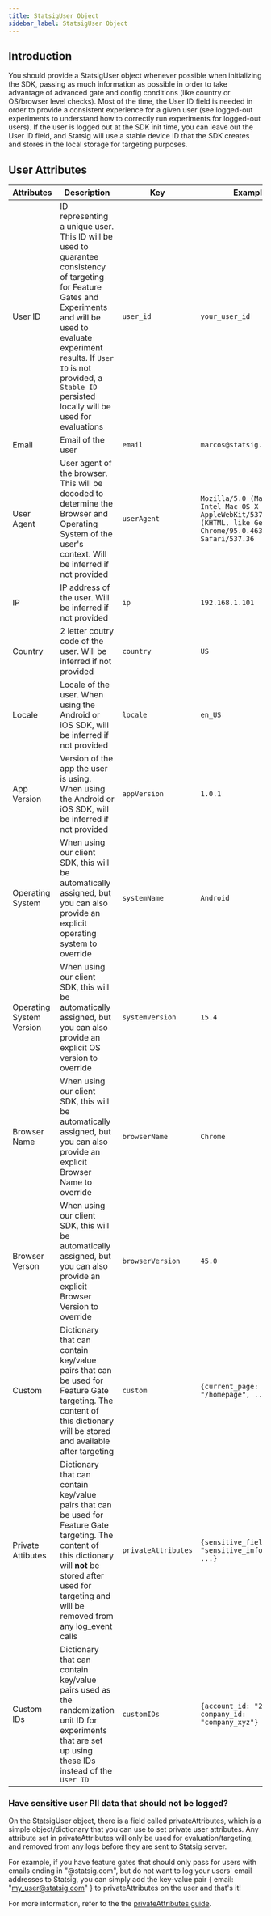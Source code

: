 ```yaml
---
title: StatsigUser Object
sidebar_label: StatsigUser Object
---
```


## Introduction

You should provide a StatsigUser object whenever possible when initializing the SDK, passing as much information as possible in order to take advantage of advanced gate and config conditions (like country or OS/browser level checks). Most of the time, the User ID field is needed in order to provide a consistent experience for a given user (see logged-out experiments to understand how to correctly run experiments for logged-out users). If the user is logged out at the SDK init time, you can leave out the User ID field, and Statsig will use a stable device ID that the SDK creates and stores in the local storage for targeting purposes.

## User Attributes

| Attributes | Description | Key | Example |
| ---------- | ----------- | --- | ------- |
| User ID | ID representing a unique user. This ID will be used to guarantee consistency of targeting for Feature Gates and Experiments and will be used to evaluate experiment results. If `User ID` is not provided, a `Stable ID` persisted locally will be used for evaluations | `user_id` | `your_user_id` |
| Email | Email of the user | `email` | `marcos@statsig.com` |
| User Agent | User agent of the browser. This will be decoded to determine the Browser and Operating System of the user's context. Will be inferred if not provided | `userAgent` | `Mozilla/5.0 (Macintosh; Intel Mac OS X 10_15_7) AppleWebKit/537.36 (KHTML, like Gecko) Chrome/95.0.4638.40 Safari/537.36` |
| IP | IP address of the user. Will be inferred if not provided  | `ip` | `192.168.1.101` |
| Country | 2 letter coutry code of the user. Will be inferred if not provided | `country` | `US` |
| Locale | Locale of the user. When using the Android or iOS SDK, will be inferred if not provided | `locale` | `en_US` |
| App Version | Version of the app the user is using. When using the Android or iOS SDK, will be inferred if not provided | `appVersion` | `1.0.1` |
| Operating System | When using our client SDK, this will be automatically assigned, but you can also provide an explicit operating system to override | `systemName` | `Android` |
| Operating System Version | When using our client SDK, this will be automatically assigned, but you can also provide an explicit OS version to override | `systemVersion` | `15.4` |
| Browser Name | When using our client SDK, this will be automatically assigned, but you can also provide an explicit Browser Name to override | `browserName` | `Chrome` |
| Browser Verson | When using our client SDK, this will be automatically assigned, but you can also provide an explicit Browser Version to override | `browserVersion` | `45.0` |
| Custom | Dictionary that can contain key/value pairs that can be used for Feature Gate targeting. The content of this dictionary will be stored and available after targeting | `custom` | `{current_page: "/homepage", ...}` |
| Private Attibutes | Dictionary that can contain key/value pairs that can be used for Feature Gate targeting. The content of this dictionary will **not** be stored after used for targeting and will be removed from any log_event calls | `privateAttributes` | `{sensitive_field: "sensitive_information", ...}` |
| Custom IDs | Dictionary that can contain key/value pairs used as the randomization unit ID for experiments that are set up using these IDs instead of the `User ID` | `customIDs` | `{account_id: "23456555", company_id: "company_xyz"}` |

### Have sensitive user PII data that should not be logged?

On the StatsigUser object, there is a field called privateAttributes, which is a simple object/dictionary that you can use to set private user attributes. Any attribute set in privateAttributes will only be used for evaluation/targeting, and removed from any logs before they are sent to Statsig server.

For example, if you have feature gates that should only pass for users with emails ending in "@statsig.com", but do not want to log your users' email addresses to Statsig, you can simply add the key-value pair { email: "my_user@statsig.com" } to privateAttributes on the user and that's it!

For more information, refer to the the [privateAttributes guide](/guides/private-attributes).
